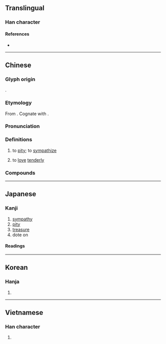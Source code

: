 {{also|怜}}
{{character info}}
{{character info|0xf98f}}
==Translingual==

===Han character===
{{Han char|rn=61|rad=心|as=12|sn=16|four=99059|canj=PFDQ|ids=⿰忄粦}}

====References====
* {{Han ref|kx=0402.120|dkj=11206|dj=0742.140|hdz=42356.070|uh=6190|ud=24976|bh=BCA6|bd=48294}}

----

==Chinese==
{{zh-forms|s=怜}}

===Glyph origin===
{{Han etym}}
{{Han compound|心|粦|ls=psc|c1=s|c2=p|t1=heart}}.

===Etymology===
From {{inh|zh|sit-pro|*d-rin||compassion; love}}. Cognate with {{cog|bo|དྲིན||kindness; favour; grace}}.

===Pronunciation===
{{zh-pron
|m=lián
|m-s=nian2
|c=lin4
|c-t=len3
|g=lien4
|h=pfs=lièn;gd=lin2
|j=lie1
|mb=lǐng
|md=lèng/lìng
|mn=lîn/liân
|mn_note=lîn - vernacular; liân - literary
|mn-t=liang5/liêng5
|mn-t_note=liang5 - Shantou; liêng5 - Chaozhou
|w=3li
|x=lienn2
|mc=y
|oc=y
|cat=v
}}

===Definitions===
{{zh-hanzi}}

# to [[pity]]; to [[sympathize]]
#: {{zh-syn|憐憫}}
# to [[love]] [[tenderly]]

===Compounds===
{{zh-der|憐愛|憐憫|憐貧惜老|憐惜|憐香惜玉|憐恤|可憐|愛憐|哀憐|搖尾乞憐|吐憐涎|可憐代|惜玉憐香|悲憐|同病相憐|惜老憐貧|天可憐見|乞憐|愛老憐貧|乞哀告憐|惜香憐玉|惹人憐愛|惡憐|恤老憐貧|怯憐戶|可憐見|乞憐搖尾|垂憐|可憐蟲|可憐生|可人憐|憐貧恤苦|憐鑒|憐孤惜寡|濟苦憐貧|憐愍|憐春|棄舊憐新|憐新棄舊|憐才|憐貧恤老|我見猶憐|楚楚可憐|憐貧敬老|憐香|敬老憐貧|見憐|顧影自憐|自憐}}

----

==Japanese==

===Kanji===
{{ja-kanji|grade=|rs=心12}}

# [[sympathy]]
# [[pity]]
# [[treasure]]
# dote on

====Readings====
{{ja-readings
|goon=れん
|kanon=れん
|kun=あわ-れむ, あわ-れみ
}}

----

==Korean==

===Hanja===
{{ko-hanja|hangeul=[[련]], [[연]]|eumhun=|rv=ryeon, yeon|mr=ryŏn, yŏn|y=lyen, yen}}

# {{rfdef|ko|sort=心12}}

----

==Vietnamese==

===Han character===
{{vi-readings|reading=lân, liên|rs=心12}}

# {{rfdef|vi|sort=心12}}